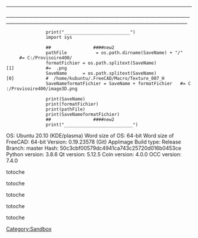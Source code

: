 {{VeryImportantMessage|'''my personal Sanbox Mario52'''<br />'''Not For Release - Do not Translate - Do not change - Not to read - Not to look'''}}

----
___________________________________________________________________________________________________________________________________________________________
                print("_________________________")
                import sys
                
                ##                ####new2
                pathFile           = os.path.dirname(SaveName) + "/"        #= C:/Provisoire400/
                formatFichier = os.path.splitext(SaveName)[1]            #=  .png
                SaveName      = os.path.splitext(SaveName)[0]            #  /home/kubuntu/.FreeCAD/Macro/Texture_007_H
                SaveNameformatFichier = SaveName + formatFichier   #= C:/Provisoire400/image3D.png
                
                print(SaveName) 
                print(formatFichier)
                print(pathFile)
                print(SaveNameformatFichier) 
                ##                ####new2
                print("__________________________")


OS: Ubuntu 20.10 (KDE/plasma)
Word size of OS: 64-bit
Word size of FreeCAD: 64-bit
Version: 0.19.23578 (Git) AppImage
Build type: Release
Branch: master
Hash: 50c3cbf00579dc4941ca743c25720d016b0453ce
Python version: 3.8.6
Qt version: 5.12.5
Coin version: 4.0.0
OCC version: 7.4.0




{{Mario52|FALSE|runCommand}}    totoche

{{Mario52|TRUE|runCommand}}totoche

{{Mario52|runCommand}}totoche

{{Mario52|}}totoche

{{Mario52}}totoche


<noinclude>
<!--
{{Mario52|=}}  {{Mario52|help}}  {{Mario52|69}}  {{Mario52|69|50}}

{{Mario52|127|1m00}}



{{Mario52|E}}  {{Mario52|E|50}}  {{Mario52|69}}  {{Mario52|69|z}}

{{Mario52|=}}  {{Mario52|e|50}}  {{Mario52|101}}  {{Mario52|101|rer}}

{{ASCII|E}}  {{ASCII|E}}  {{ASCII|69}}  {{ASCII|69}}

{{ASCII|e}}  {{ASCII|e}}  {{ASCII|101}}  {{ASCII|101}}

{{ASCII|=}}  {{ASCII|f}}  {{ASCII|102}}  {{ASCII|102}}



{{Mario52|}}

{{Mario52|☺}}  {{Mario52|☺|50}}  {{Mario52|1}}  {{Mario52|1|50}}

{{Mario52|☻}}  {{Mario52|☻|50}}  {{Mario52|2}}  {{Mario52|2|50}}

{{Mario52|♥}}  {{Mario52|♥|50}}  {{Mario52|3}}  {{Mario52|3|50}}

{{Mario52|♦}}  {{Mario52|♦|50}}  {{Mario52|4}}  {{Mario52|4|50}}

{{Mario52|♣}}  {{Mario52|♣|50}}  {{Mario52|5}}  {{Mario52|5|50}}

{{Mario52|♠}}  {{Mario52|♠|50}}  {{Mario52|6}}  {{Mario52|6|50}}

{{Mario52|•}}  {{Mario52|•|50}}  {{Mario52|7}}  {{Mario52|7|50}}

{{Mario52|◘}}  {{Mario52|◘|50}}  {{Mario52|8}}  {{Mario52|8|50}}

{{Mario52|○}}  {{Mario52|○|50}}  {{Mario52|9}}  {{Mario52|9|50}}

{{Mario52|◙}}  {{Mario52|◙|50}}  {{Mario52|10}}  {{Mario52|10|50}}

{{Mario52|♂}}  {{Mario52|♂|50}}  {{Mario52|11}}  {{Mario52|11|50}}

{{Mario52|♀}}  {{Mario52|♀|50}}  {{Mario52|12}}  {{Mario52|12|50}}

{{Mario52|♪}}  {{Mario52|♪|50}}  {{Mario52|13}}  {{Mario52|13|50}}

{{Mario52|♫}}  {{Mario52|♫|50}}  {{Mario52|14}}  {{Mario52|14|50}}

{{Mario52|☼}}  {{Mario52|☼|50}}  {{Mario52|15}}  {{Mario52|15|50}}

{{Mario52|►}}  {{Mario52|►|50}}  {{Mario52|16}}  {{Mario52|16|50}}

{{Mario52|◄}}  {{Mario52|◄|50}}  {{Mario52|17}}  {{Mario52|17|50}}

{{Mario52|↕}}  {{Mario52|↕|50}}  {{Mario52|18}}  {{Mario52|18|50}}

{{Mario52|‼}}  {{Mario52|‼|50}}  {{Mario52|19}}  {{Mario52|19|50}}

{{Mario52|¶}}  {{Mario52|¶|50}}  {{Mario52|20}}  {{Mario52|20|50}}

{{Mario52|§}}  {{Mario52|§|50}}  {{Mario52|21}}  {{Mario52|21|50}}

{{Mario52|▬}}  {{Mario52|▬|50}}  {{Mario52|22}}  {{Mario52|22|50}}

{{Mario52|↨}}  {{Mario52|↨|50}}  {{Mario52|23}}  {{Mario52|23|50}}

{{Mario52|↑}}  {{Mario52|↑|50}}  {{Mario52|24}}  {{Mario52|24|50}}

{{Mario52|↓}}  {{Mario52|↓|50}}  {{Mario52|25}}  {{Mario52|25|50}}

{{Mario52|→}}  {{Mario52|→|50}}  {{Mario52|26}}  {{Mario52|26|50}}

{{Mario52|←}}  {{Mario52|←|50}}  {{Mario52|27}}  {{Mario52|27|50}}

{{Mario52|∟}}  {{Mario52|∟|50}}  {{Mario52|28}}  {{Mario52|28|50}}

{{Mario52|↔}}  {{Mario52|↔|50}}  {{Mario52|29}}  {{Mario52|29|50}}

{{Mario52|▲}}  {{Mario52|▲|50}}  {{Mario52|30}}  {{Mario52|30|50}}

{{Mario52|▼}}  {{Mario52|▼|50}}  {{Mario52|31}}  {{Mario52|31|50}}

{{Mario52| }}  {{Mario52| |50}}  {{Mario52|32}}  {{Mario52|32|50}}

{{Mario52|!}}  {{Mario52|!|50}}  {{Mario52|33}}  {{Mario52|33|50}}

{{Mario52|"}}  {{Mario52|"|50}}  {{Mario52|34}}  {{Mario52|34|50}}

{{Mario52|#}}  {{Mario52|#|50}}  {{Mario52|35}}  {{Mario52|35|50}}

{{Mario52|$}}  {{Mario52|$|50}}  {{Mario52|36}}  {{Mario52|36|50}}

{{Mario52|%}}  {{Mario52|%|50}}  {{Mario52|37}}  {{Mario52|37|50}}

{{Mario52|&}}  {{Mario52|&|50}}  {{Mario52|38}}  {{Mario52|38|50}}

{{Mario52|'}}  {{Mario52|'|50}}  {{Mario52|39}}  {{Mario52|39|50}}

{{Mario52|(}}  {{Mario52|(|50}}  {{Mario52|40}}  {{Mario52|40|50}}

{{Mario52|)}}  {{Mario52|)|50}}  {{Mario52|41}}  {{Mario52|41|50}}

{{Mario52|*}}  {{Mario52|*|50}}  {{Mario52|42}}  {{Mario52|42|50}}

{{Mario52|+}}  {{Mario52|+|50}}  {{Mario52|43}}  {{Mario52|43|50}}

{{Mario52|,}}  {{Mario52|,|50}}  {{Mario52|44}}  {{Mario52|44|50}}

{{Mario52|-}}  {{Mario52|-|50}}  {{Mario52|45}}  {{Mario52|45|50}}

{{Mario52|.}}  {{Mario52|.|50}}  {{Mario52|46}}  {{Mario52|46|50}}

{{Mario52|/}}  {{Mario52|/|50}}  {{Mario52|47}}  {{Mario52|47|50}}

{{Mario52|0}}  {{Mario52|0|50}}  {{Mario52|48}}  {{Mario52|48|50}}

{{Mario52|1}}  {{Mario52|1|50}}  {{Mario52|49}}  {{Mario52|49|50}}

{{Mario52|2}}  {{Mario52|2|50}}  {{Mario52|50}}  {{Mario52|50|50}}

{{Mario52|3}}  {{Mario52|3|50}}  {{Mario52|51}}  {{Mario52|51|50}}

{{Mario52|4}}  {{Mario52|4|50}}  {{Mario52|52}}  {{Mario52|52|50}}

{{Mario52|5}}  {{Mario52|5|50}}  {{Mario52|53}}  {{Mario52|53|50}}

{{Mario52|6}}  {{Mario52|6|50}}  {{Mario52|54}}  {{Mario52|54|50}}

{{Mario52|7}}  {{Mario52|7|50}}  {{Mario52|55}}  {{Mario52|55|50}}

{{Mario52|8}}  {{Mario52|8|50}}  {{Mario52|56}}  {{Mario52|56|50}}

{{Mario52|9}}  {{Mario52|9|50}}  {{Mario52|57}}  {{Mario52|57|50}}

{{Mario52|:}}  {{Mario52|:|50}}  {{Mario52|58}}  {{Mario52|58|50}}

{{Mario52|;}}  {{Mario52|;|50}}  {{Mario52|59}}  {{Mario52|59|50}}

{{Mario52|<}}  {{Mario52|<|50}}  {{Mario52|60}}  {{Mario52|60|50}}

{{Mario52|=}}  {{Mario52|=|50}}  {{Mario52|61}}  {{Mario52|61|50}}

{{Mario52|>}}  {{Mario52|>|50}}  {{Mario52|62}}  {{Mario52|62|50}}

{{Mario52|?}}  {{Mario52|?|50}}  {{Mario52|63}}  {{Mario52|63|50}}

{{Mario52|@}}  {{Mario52|@|50}}  {{Mario52|64}}  {{Mario52|64|50}}

{{Mario52|A}}  {{Mario52|A|50}}  {{Mario52|65}}  {{Mario52|65|50}}

{{Mario52|B}}  {{Mario52|B|50}}  {{Mario52|66}}  {{Mario52|66|50}}

{{Mario52|C}}  {{Mario52|C|50}}  {{Mario52|67}}  {{Mario52|67|50}}

{{Mario52|D}}  {{Mario52|D|50}}  {{Mario52|68}}  {{Mario52|68|50}}

{{Mario52|E}}  {{Mario52|E|50}}  {{Mario52|69}}  {{Mario52|69|50}}

{{Mario52|F}}  {{Mario52|F|50}}  {{Mario52|70}}  {{Mario52|70|50}}

{{Mario52|G}}  {{Mario52|G|50}}  {{Mario52|71}}  {{Mario52|71|50}}

{{Mario52|H}}  {{Mario52|H|50}}  {{Mario52|72}}  {{Mario52|72|50}}

{{Mario52|I}}  {{Mario52|I|50}}  {{Mario52|73}}  {{Mario52|73|50}}

{{Mario52|J}}  {{Mario52|J|50}}  {{Mario52|74}}  {{Mario52|74|50}}

{{Mario52|K}}  {{Mario52|K|50}}  {{Mario52|75}}  {{Mario52|75|50}}

{{Mario52|L}}  {{Mario52|L|50}}  {{Mario52|76}}  {{Mario52|76|50}}

{{Mario52|M}}  {{Mario52|M|50}}  {{Mario52|77}}  {{Mario52|77|50}}

{{Mario52|N}}  {{Mario52|N|50}}  {{Mario52|78}}  {{Mario52|78|50}}

{{Mario52|O}}  {{Mario52|O|50}}  {{Mario52|79}}  {{Mario52|79|50}}

{{Mario52|P}}  {{Mario52|P|50}}  {{Mario52|80}}  {{Mario52|80|50}}

{{Mario52|Q}}  {{Mario52|Q|50}}  {{Mario52|81}}  {{Mario52|81|50}}

{{Mario52|R}}  {{Mario52|R|50}}  {{Mario52|82}}  {{Mario52|82|50}}

{{Mario52|S}}  {{Mario52|S|50}}  {{Mario52|83}}  {{Mario52|83|50}}

{{Mario52|T}}  {{Mario52|T|50}}  {{Mario52|84}}  {{Mario52|84|50}}

{{Mario52|U}}  {{Mario52|U|50}}  {{Mario52|85}}  {{Mario52|85|50}}

{{Mario52|V}}  {{Mario52|V|50}}  {{Mario52|86}}  {{Mario52|86|50}}

{{Mario52|W}}  {{Mario52|W|50}}  {{Mario52|87}}  {{Mario52|87|50}}

{{Mario52|X}}  {{Mario52|X|50}}  {{Mario52|88}}  {{Mario52|88|50}}

{{Mario52|Y}}  {{Mario52|Y|50}}  {{Mario52|89}}  {{Mario52|89|50}}

{{Mario52|Z}}  {{Mario52|Z|50}}  {{Mario52|90}}  {{Mario52|90|50}}

{{Mario52|[}}  {{Mario52|[|50}}  {{Mario52|91}}  {{Mario52|91|50}}

{{Mario52|\}}  {{Mario52|\|50}}  {{Mario52|92}}  {{Mario52|92|50}}

{{Mario52|]}}  {{Mario52|]|50}}  {{Mario52|93}}  {{Mario52|93|50}}

{{Mario52|^}}  {{Mario52|^|50}}  {{Mario52|94}}  {{Mario52|94|50}}

{{Mario52|_}}  {{Mario52|_|50}}  {{Mario52|95}}  {{Mario52|95|50}}

{{Mario52|`}}  {{Mario52|`|50}}  {{Mario52|96}}  {{Mario52|96|50}}

{{Mario52|a}}  {{Mario52|a|50}}  {{Mario52|97}}  {{Mario52|97|50}}

{{Mario52|b}}  {{Mario52|b|50}}  {{Mario52|98}}  {{Mario52|98|50}}

{{Mario52|c}}  {{Mario52|c|50}}  {{Mario52|99}}  {{Mario52|99|50}}

{{Mario52|d}}  {{Mario52|d|50}}  {{Mario52|100}}  {{Mario52|100|50}}

{{Mario52|e}}  {{Mario52|e|50}}  {{Mario52|101}}  {{Mario52|101|50}}

{{Mario52|f}}  {{Mario52|f|50}}  {{Mario52|102}}  {{Mario52|102|50}}

{{Mario52|g}}  {{Mario52|g|50}}  {{Mario52|103}}  {{Mario52|103|50}}

{{Mario52|h}}  {{Mario52|h|50}}  {{Mario52|104}}  {{Mario52|104|50}}

{{Mario52|i}}  {{Mario52|i|50}}  {{Mario52|105}}  {{Mario52|105|50}}

{{Mario52|j}}  {{Mario52|j|50}}  {{Mario52|106}}  {{Mario52|106|50}}

{{Mario52|k}}  {{Mario52|k|50}}  {{Mario52|107}}  {{Mario52|107|50}}

{{Mario52|l}}  {{Mario52|l|50}}  {{Mario52|108}}  {{Mario52|108|50}}

{{Mario52|m}}  {{Mario52|m|50}}  {{Mario52|109}}  {{Mario52|109|50}}

{{Mario52|n}}  {{Mario52|n|50}}  {{Mario52|110}}  {{Mario52|110|50}}

{{Mario52|o}}  {{Mario52|o|50}}  {{Mario52|111}}  {{Mario52|111|50}}

{{Mario52|p}}  {{Mario52|p|50}}  {{Mario52|112}}  {{Mario52|112|50}}

{{Mario52|q}}  {{Mario52|q|50}}  {{Mario52|113}}  {{Mario52|113|50}}

{{Mario52|r}}  {{Mario52|r|50}}  {{Mario52|114}}  {{Mario52|114|50}}

{{Mario52|s}}  {{Mario52|s|50}}  {{Mario52|115}}  {{Mario52|115|50}}

{{Mario52|t}}  {{Mario52|t|50}}  {{Mario52|116}}  {{Mario52|116|50}}

{{Mario52|u}}  {{Mario52|u|50}}  {{Mario52|117}}  {{Mario52|117|50}}

{{Mario52|v}}  {{Mario52|v|50}}  {{Mario52|118}}  {{Mario52|118|50}}

{{Mario52|w}}  {{Mario52|w|50}}  {{Mario52|119}}  {{Mario52|119|50}}

{{Mario52|x}}  {{Mario52|x|50}}  {{Mario52|120}}  {{Mario52|120|50}}

{{Mario52|y}}  {{Mario52|y|50}}  {{Mario52|121}}  {{Mario52|121|50}}

{{Mario52|z}}  {{Mario52|z|50}}  {{Mario52|122}}  {{Mario52|122|50}}

{{Mario52|{}}  {{Mario52|{|50}}  {{Mario52|123}}  {{Mario52|123|50}}

{{Mario52||}}  {{Mario52|||50}}  {{Mario52|124}}  {{Mario52|124|50}}

{{Mario52|}}}  {{Mario52|}|50}}  {{Mario52|125}}  {{Mario52|125|50}}

{{Mario52|~}}  {{Mario52|~|50}}  {{Mario52|126}}  {{Mario52|126|50}}

{{Mario52|⌂}}  {{Mario52|⌂|50}}  {{Mario52|127}}  {{Mario52|127|50}}
----

{{Mario52|0|xx}}{{Mario52|1|xx}}{{Mario52|2|xx}}{{Mario52|3|xx}}{{Mario52|4|xx}}{{Mario52|5|xx}}{{Mario52|6|xx}}{{Mario52|7|xx}}{{Mario52|8|xx}}{{Mario52|9|xx}}{{Mario52|10|xx}}{{Mario52|11|xx}}{{Mario52|12|xx}}{{Mario52|13|xx}}{{Mario52|14|xx}}{{Mario52|15|xx}}{{Mario52|16|xx}}{{Mario52|17|xx}}{{Mario52|18|xx}}{{Mario52|19|xx}}{{Mario52|20|xx}}{{Mario52|21|xx}}{{Mario52|22|xx}}{{Mario52|23|xx}}{{Mario52|24|xx}}{{Mario52|25|xx}}{{Mario52|26|xx}}{{Mario52|27|xx}}{{Mario52|28|xx}}{{Mario52|29|xx}}{{Mario52|30|xx}}{{Mario52|31|xx}}{{Mario52|32|xx}}{{Mario52|33|xx}}{{Mario52|34|xx}}{{Mario52|35|xx}}{{Mario52|36|xx}}{{Mario52|37|xx}}{{Mario52|38|xx}}{{Mario52|39|xx}}{{Mario52|40|xx}}{{Mario52|41|xx}}{{Mario52|42|xx}}{{Mario52|43|xx}}{{Mario52|44|xx}}{{Mario52|45|xx}}{{Mario52|46|xx}}{{Mario52|47|xx}}{{Mario52|48|xx}}{{Mario52|49|xx}}{{Mario52|50|xx}}{{Mario52|51|xx}}{{Mario52|52|xx}}{{Mario52|53|xx}}{{Mario52|54|xx}}{{Mario52|55|xx}}{{Mario52|56|xx}}{{Mario52|57|xx}}{{Mario52|58|xx}}{{Mario52|59|xx}}{{Mario52|60|xx}}{{Mario52|61|xx}}{{Mario52|62|xx}}{{Mario52|63|xx}}{{Mario52|64|xx}}{{Mario52|65|xx}}{{Mario52|66|xx}}{{Mario52|67|xx}}{{Mario52|68|xx}}{{Mario52|69|xx}}{{Mario52|70|xx}}{{Mario52|71|xx}}{{Mario52|72|xx}}{{Mario52|73|xx}}{{Mario52|74|xx}}{{Mario52|75|xx}}{{Mario52|76|xx}}{{Mario52|77|xx}}{{Mario52|78|xx}}{{Mario52|79|xx}}{{Mario52|80|xx}}{{Mario52|81|xx}}{{Mario52|82|xx}}{{Mario52|83|xx}}{{Mario52|84|xx}}{{Mario52|85|xx}}{{Mario52|86|xx}}{{Mario52|87|xx}}{{Mario52|88|xx}}{{Mario52|89|xx}}{{Mario52|90|xx}}{{Mario52|91|xx}}{{Mario52|92|xx}}{{Mario52|93|xx}}{{Mario52|94|xx}}{{Mario52|95|xx}}{{Mario52|96|xx}}{{Mario52|97|xx}}{{Mario52|98|xx}}{{Mario52|99|xx}}{{Mario52|100|xx}}{{Mario52|101|xx}}{{Mario52|102|xx}}{{Mario52|103|xx}}{{Mario52|104|xx}}{{Mario52|105|xx}}{{Mario52|106|xx}}{{Mario52|107|xx}}{{Mario52|108|xx}}{{Mario52|109|xx}}{{Mario52|110|xx}}{{Mario52|111|xx}}{{Mario52|112|xx}}{{Mario52|113|xx}}{{Mario52|114|xx}}{{Mario52|115|xx}}{{Mario52|116|xx}}{{Mario52|117|xx}}{{Mario52|118|xx}}{{Mario52|119|xx}}{{Mario52|120|xx}}{{Mario52|121|xx}}{{Mario52|122|xx}}{{Mario52|123|xx}}{{Mario52|124|xx}}{{Mario52|125|xx}}{{Mario52|126|xx}}{{Mario52|127|xx}}
----

{{Mario52||aa}}{{Mario52|☺|aa}}{{Mario52|☻|aa}}{{Mario52|♥|aa}}{{Mario52|♦|aa}}{{Mario52|♣|aa}}{{Mario52|♠|aa}}{{Mario52|•|aa}}{{Mario52|◘|aa}}{{Mario52|○|aa}}{{Mario52|◙|aa}}{{Mario52|♂|aa}}{{Mario52|♀|aa}}{{Mario52|♪|aa}}{{Mario52|♫|aa}}{{Mario52|☼|aa}}{{Mario52|►|aa}}{{Mario52|◄|aa}}{{Mario52|↕|aa}}{{Mario52|‼|aa}}{{Mario52|¶|aa}}{{Mario52|§|aa}}{{Mario52|▬|aa}}{{Mario52|↨|aa}}{{Mario52|↑|aa}}{{Mario52|↓|aa}}{{Mario52|→|aa}}{{Mario52|←|aa}}{{Mario52|∟|aa}}{{Mario52|↔|aa}}{{Mario52|▲|aa}}{{Mario52|▼|aa}}{{Mario52| |aa}}{{Mario52|!|aa}}{{Mario52|"|aa}}{{Mario52|#|aa}}{{Mario52|$|aa}}{{Mario52|%|aa}}{{Mario52|&|aa}}{{Mario52|'|aa}}{{Mario52|(|aa}}{{Mario52|)|aa}}{{Mario52|*|aa}}{{Mario52|+|aa}}{{Mario52|,|aa}}{{Mario52|-|aa}}{{Mario52|.|aa}}{{Mario52|/|aa}}{{Mario52|0|aa}}{{Mario52|1|aa}}{{Mario52|2|aa}}{{Mario52|3|aa}}{{Mario52|4|aa}}{{Mario52|5|aa}}{{Mario52|6|aa}}{{Mario52|7|aa}}{{Mario52|8|aa}}{{Mario52|9|aa}}{{Mario52|:|aa}}{{Mario52|;|aa}}{{Mario52|<|aa}}{{Mario52|=|aa}}{{Mario52|>|aa}}{{Mario52|?|aa}}{{Mario52|@|aa}}{{Mario52|A|aa}}{{Mario52|B|aa}}{{Mario52|C|aa}}{{Mario52|D|aa}}{{Mario52|E|aa}}{{Mario52|F|aa}}{{Mario52|G|aa}}{{Mario52|H|aa}}{{Mario52|I|aa}}{{Mario52|J|aa}}{{Mario52|K|aa}}{{Mario52|L|aa}}{{Mario52|M|aa}}{{Mario52|N|aa}}{{Mario52|O|aa}}{{Mario52|P|aa}}{{Mario52|Q|aa}}{{Mario52|R|aa}}{{Mario52|S|aa}}{{Mario52|T|aa}}{{Mario52|U|aa}}{{Mario52|V|aa}}{{Mario52|W|aa}}{{Mario52|X|aa}}{{Mario52|Y|aa}}{{Mario52|Z|aa}}{{Mario52|[|aa}}{{Mario52|\|aa}}{{Mario52|]|aa}}{{Mario52|^|aa}}{{Mario52|_|aa}}{{Mario52|`|aa}}{{Mario52|a|aa}}{{Mario52|b|aa}}{{Mario52|c|aa}}{{Mario52|d|aa}}{{Mario52|e|aa}}{{Mario52|f|aa}}{{Mario52|g|aa}}{{Mario52|h|aa}}{{Mario52|i|aa}}{{Mario52|j|aa}}{{Mario52|k|aa}}{{Mario52|l|aa}}{{Mario52|m|aa}}{{Mario52|n|aa}}{{Mario52|o|aa}}{{Mario52|p|aa}}{{Mario52|q|aa}}{{Mario52|r|aa}}{{Mario52|s|aa}}{{Mario52|t|aa}}{{Mario52|u|aa}}{{Mario52|v|aa}}{{Mario52|w|aa}}{{Mario52|x|aa}}{{Mario52|y|aa}}{{Mario52|z|aa}}{{Mario52|{|aa}}{{Mario52|<nowiki>|</nowiki>|aa}}{{Mario52|}|aa}}{{Mario52|~|aa}}{{Mario52|⌂|aa}}

----
___________________________________________________________________________________________________________________________________________________________


----

{{FULLPAGENAME}}{{ROOTPAGENAME}}{{PAGENAME}}{{BASEPAGENAME}}{{SUBPAGENAME}}{{SUBJECTPAGENAME}}{{ARTICLEPAGENAME}}{{TALKPAGENAME}}{{FULLPAGENAME}}{{PAGENAME}}{{SUBPAGENAME}}

{{SUBJECTPAGENAME}}{{TALKPAGENAME}}{{NAMESPACE}}{{NAMESPACENUMBER}}{{SUBJECTSPACE}}{{ARTICLESPACE}}{{TALKSPACE}}{{FULLPAGENAMEE}}{{NAMESPACEE}}{{CURRENTUSER}}

-->
</noinclude>

[[Category:Sandbox]]